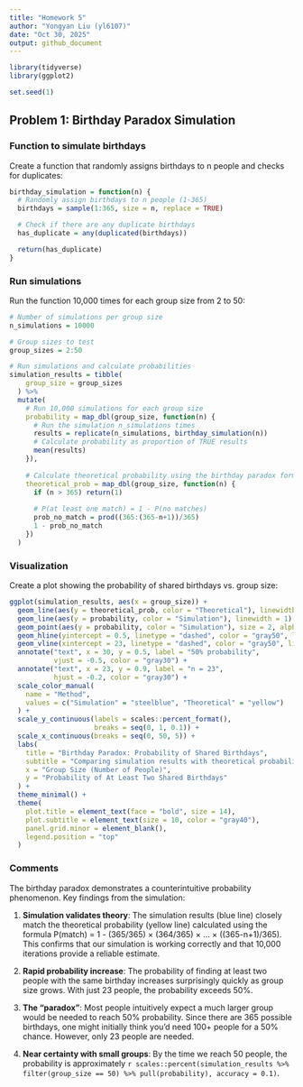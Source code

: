 ```yaml
---
title: "Homework 5"
author: "Yongyan Liu (yl6107)"
date: "Oct 30, 2025"
output: github_document
---
```


```r
library(tidyverse)
library(ggplot2)

set.seed(1)
```

## Problem 1: Birthday Paradox Simulation

### Function to simulate birthdays

Create a function that randomly assigns birthdays to n people and checks for duplicates:

```r
birthday_simulation = function(n) {
  # Randomly assign birthdays to n people (1-365)
  birthdays = sample(1:365, size = n, replace = TRUE)

  # Check if there are any duplicate birthdays
  has_duplicate = any(duplicated(birthdays))

  return(has_duplicate)
}
```

### Run simulations

Run the function 10,000 times for each group size from 2 to 50:

```r
# Number of simulations per group size
n_simulations = 10000

# Group sizes to test
group_sizes = 2:50

# Run simulations and calculate probabilities
simulation_results = tibble(
    group_size = group_sizes
  ) %>%
  mutate(
    # Run 10,000 simulations for each group size
    probability = map_dbl(group_size, function(n) {
      # Run the simulation n_simulations times
      results = replicate(n_simulations, birthday_simulation(n))
      # Calculate probability as proportion of TRUE results
      mean(results)
    }),
    
    # Calculate theoretical probability using the birthday paradox formula
    theoretical_prob = map_dbl(group_size, function(n) {
      if (n > 365) return(1)
      
      # P(at least one match) = 1 - P(no matches)
      prob_no_match = prod((365:(365-n+1))/365)
      1 - prob_no_match
    })
  )
```

### Visualization

Create a plot showing the probability of shared birthdays vs. group size:

```r
ggplot(simulation_results, aes(x = group_size)) +
  geom_line(aes(y = theoretical_prob, color = "Theoretical"), linewidth = 2) +
  geom_line(aes(y = probability, color = "Simulation"), linewidth = 1) +
  geom_point(aes(y = probability, color = "Simulation"), size = 2, alpha = 0.6) +
  geom_hline(yintercept = 0.5, linetype = "dashed", color = "gray50", linewidth = 0.5) +
  geom_vline(xintercept = 23, linetype = "dashed", color = "gray50", linewidth = 0.5) +
  annotate("text", x = 30, y = 0.5, label = "50% probability",
           vjust = -0.5, color = "gray30") +
  annotate("text", x = 23, y = 0.9, label = "n = 23",
           hjust = -0.2, color = "gray30") +
  scale_color_manual(
    name = "Method",
    values = c("Simulation" = "steelblue", "Theoretical" = "yellow")
  ) +
  scale_y_continuous(labels = scales::percent_format(),
                     breaks = seq(0, 1, 0.1)) +
  scale_x_continuous(breaks = seq(0, 50, 5)) +
  labs(
    title = "Birthday Paradox: Probability of Shared Birthdays",
    subtitle = "Comparing simulation results with theoretical probability",
    x = "Group Size (Number of People)",
    y = "Probability of At Least Two Shared Birthdays"
  ) +
  theme_minimal() +
  theme(
    plot.title = element_text(face = "bold", size = 14),
    plot.subtitle = element_text(size = 10, color = "gray40"),
    panel.grid.minor = element_blank(),
    legend.position = "top"
  )
```

### Comments

The birthday paradox demonstrates a counterintuitive probability phenomenon. Key findings from the simulation:

1. **Simulation validates theory**: The simulation results (blue line) closely match the theoretical probability (yellow line) calculated using the formula P(match) = 1 - (365/365) × (364/365) × ... × ((365-n+1)/365). This confirms that our simulation is working correctly and that 10,000 iterations provide a reliable estimate.

2. **Rapid probability increase**: The probability of finding at least two people with the same birthday increases surprisingly quickly as group size grows. With just 23 people, the probability exceeds 50%.

3. **The "paradox"**: Most people intuitively expect a much larger group would be needed to reach 50% probability. Since there are 365 possible birthdays, one might initially think you'd need 100+ people for a 50% chance. However, only 23 people are needed.

4. **Near certainty with small groups**: By the time we reach 50 people, the probability is approximately `r scales::percent(simulation_results %>% filter(group_size == 50) %>% pull(probability), accuracy = 0.1)`. 

